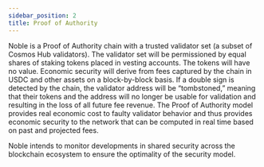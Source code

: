 ```yaml
---
sidebar_position: 2
title: Proof of Authority
---
```



Noble is a Proof of Authority chain with a trusted validator set 
(a subset of Cosmos Hub validators). The validator set will be permissioned by 
equal shares of staking tokens placed in vesting accounts. The tokens will have 
no value. Economic security will derive from fees captured by the chain in USDC 
and other assets on a block-by-block basis. If a double sign is detected by the 
chain, the validator address will be “tombstoned,” meaning that their tokens and 
the address will no longer be usable for validation and resulting in the loss of 
all future fee revenue. The Proof of Authority model provides real economic cost 
to faulty validator behavior and thus provides economic security to the network 
that can be computed in real time based on past and projected fees.

Noble intends to monitor developments in shared security across the blockchain 
ecosystem to ensure the optimality of the security model.

<DocCardList />